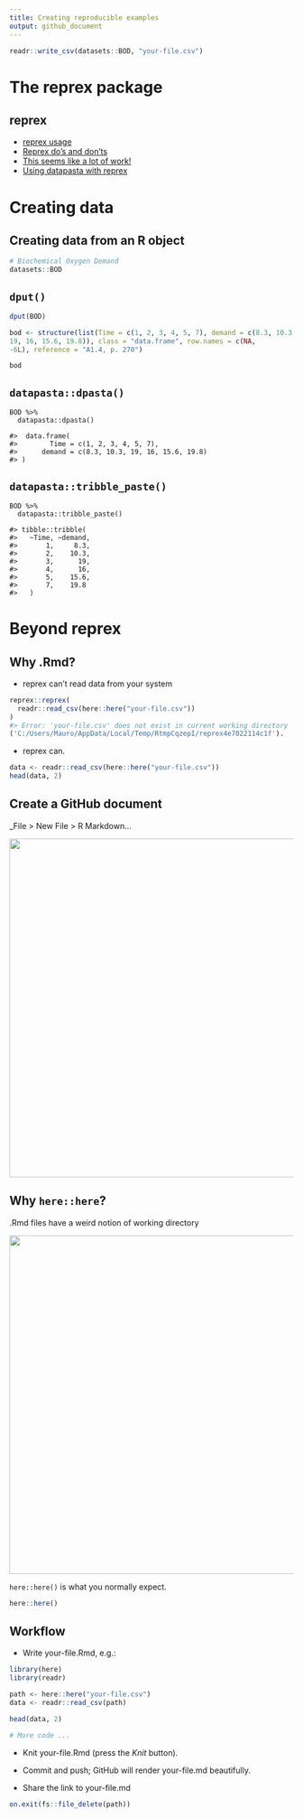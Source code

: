 ```yaml
---
title: Creating reproducible examples
output: github_document
---
```


```r
readr::write_csv(datasets::BOD, "your-file.csv")
```


# The reprex package

## reprex

* [reprex usage](https://reprex.tidyverse.org/index.html#usage)
* [Reprex do’s and don’ts](https://reprex.tidyverse.org/articles/reprex-dos-and-donts.html)
* [This seems like a lot of work!](https://reprex.tidyverse.org/articles/reprex-dos-and-donts.html#this-seems-like-a-lot-of-work)
* [Using datapasta with reprex](https://reprex.tidyverse.org/articles/articles/datapasta-reprex.html)



# Creating data



## Creating data from an R object

```r
# Biochemical Oxygen Demand
datasets::BOD
```



## `dput()`

```r
dput(BOD)

bod <- structure(list(Time = c(1, 2, 3, 4, 5, 7), demand = c(8.3, 10.3, 
19, 16, 15.6, 19.8)), class = "data.frame", row.names = c(NA, 
-6L), reference = "A1.4, p. 270")

bod
```



## `datapasta::dpasta()`

```
BOD %>% 
  datapasta::dpasta()

#>  data.frame(
#>        Time = c(1, 2, 3, 4, 5, 7),
#>      demand = c(8.3, 10.3, 19, 16, 15.6, 19.8)
#> )
```



## `datapasta::tribble_paste()`

```
BOD %>% 
  datapasta::tribble_paste()

#> tibble::tribble(
#>   ~Time, ~demand,
#>       1,     8.3,
#>       2,    10.3,
#>       3,      19,
#>       4,      16,
#>       5,    15.6,
#>       7,    19.8
#>   )
```



# Beyond reprex



## Why .Rmd?

* reprex can't read data from your system

```r
reprex::reprex(
  readr::read_csv(here::here("your-file.csv"))
)
#> Error: 'your-file.csv' does not exist in current working directory
('C:/Users/Mauro/AppData/Local/Temp/RtmpCqzepI/reprex4e7022114c1f').
```

* reprex can.

```r
data <- readr::read_csv(here::here("your-file.csv"))
head(data, 2)
```



## Create a GitHub document

_File > New File > R Markdown...

<img src="https://i.imgur.com/JcJYQXy.png" width=600 />



## Why `here::here`?

.Rmd files have a weird notion of working directory

<img src="https://i.imgur.com/2RQA3Kf.png" width=600/>

`here::here()` is what you normally expect.

```r
here::here()
```

## Workflow

* Write your-file.Rmd, e.g.:

```r
library(here)
library(readr)

path <- here::here("your-file.csv")
data <- readr::read_csv(path)

head(data, 2)

# More code ...
```

* Knit your-file.Rmd (press the _Knit_ button).

* Commit and push; GitHub will render your-file.md beautifully.
* Share the link to your-file.md


```r
on.exit(fs::file_delete(path))
```

